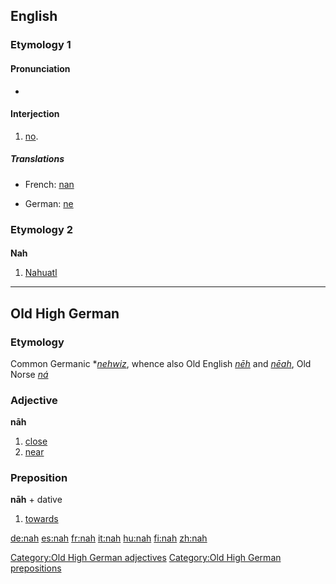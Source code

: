 ==English==

===Etymology 1===

====Pronunciation====
* {{IPA|/næ/}}

====Interjection====
{{en-intj}}

# {{informal}} [[no]].

=====Translations=====
{{trans-top|no}}
*French: [[nan]]
{{trans-mid}}
*German: [[ne]]
{{trans-bottom}}

===Etymology 2===
{{rfc-level|Etymology not at level 3}}

===={{abbreviation|English}}====
'''Nah'''

# [[Nahuatl]]

----

==Old High German==

===Etymology===
Common Germanic *''[[nehwiz]]'', whence also Old English ''[[nēh]]'' and ''[[nēah]]'', Old Norse ''[[ná]]''

===Adjective===
'''nāh'''

# [[close]]
# [[near]]

===Preposition===
'''nāh''' + dative

# [[towards]]

[[Category:Old High German adjectives]]
[[Category:Old High German prepositions]]

[[de:nah]]
[[es:nah]]
[[fr:nah]]
[[it:nah]]
[[hu:nah]]
[[fi:nah]]
[[zh:nah]]